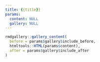 ```yaml
---
title: {{title}}
params:
  content: NULL
  gallery: NULL
---
```


```r
rmdgallery::gallery_content(
  before = params$gallery$include_before,
  htmltools::HTML(params$content),
  after = params$gallery$include_after
)
```
